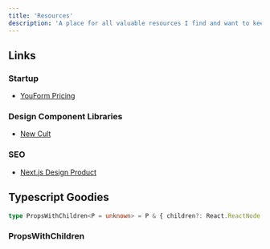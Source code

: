 ```yaml
---
title: 'Resources'
description: 'A place for all valuable resources I find and want to keep track of'
---
```


## Links

### Startup

- [YouForm Pricing](https://youform.com/pricing/)

### Design Component Libraries

- [New Cult](https://www.newcult.co/)

### SEO

- [Next.js Design Product](https://www.nextjs.design/products/eec55b78-ecaf-4b1d-ac38-5363db663314)

## Typescript Goodies

```ts
type PropsWithChildren<P = unknown> = P & { children?: React.ReactNode }
```

### PropsWithChildren
